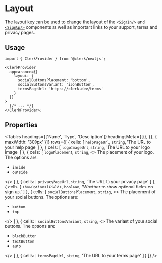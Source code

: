 
# Layout

The layout key can be used to change the layout of the [`<SignIn/>`](/docs/components/authentication/sign-in) and [`<SignUp/>`](/docs/components/authentication/sign-up) components as well as important links to your support, terms and privacy pages.

## Usage

```tsx filename="app.tsx" copy
import { ClerkProvider } from '@clerk/nextjs';

<ClerkProvider
  appearance={{
    layout: {
      socialButtonsPlacement: 'bottom',
      socialButtonsVariant: 'iconButton',
      termsPageUrl: 'https://clerk.dev/terms'
    }
  }}
>
  {/* ... */}
</ClerkProvider>;
```

## Properties

<Tables
  headings={['Name', 'Type', 'Description']}
  headingsMeta={[{}, {}, { maxWidth: '300px' }]}
  rows={[
    {
      cells: [
        <code>helpPageUrl</code>,
        <code>string</code>,
        'The URL to your help page'
      ]
    },
    {
      cells: [
        <code>logoImageUrl</code>,
        <code>string</code>,
        'The URL to your logo image'
      ]
    },
    {
      cells: [
        <code>logoPlacement</code>,
        <code>string</code>,
        <>
          The placement of your logo. The options are:
          <ul>
            <li>
              <code>inside</code>
            </li>
            <li>
              <code>outside</code>
            </li>
          </ul>
        </>
      ]
    },
    {
      cells: [
        <code>privacyPageUrl</code>,
        <code>string</code>,
        'The URL to your privacy page'
      ]
    },
    {
      cells: [
        <code>showOptionalFields</code>,
        <code>boolean</code>,
        'Whether to show optional fields on sign up.'
      ]
    },
    {
      cells: [
        <code>socialButtonsPlacement</code>,
        <code>string</code>,
        <>
          The placement of your social buttons. The options are:
          <ul>
            <li>
              <code>bottom</code>
            </li>
            <li>
              <code>top</code>
            </li>
          </ul>
        </>
      ]
    },
    {
      cells: [
        <code>socialButtonsVariant</code>,
        <code>string</code>,
        <>
          The variant of your social buttons. The options are:
          <ul>
            <li>
              <code>blockButton</code>
            </li>
            <li>
              <code>textButton</code>
            </li>
            <li>
              <code>auto</code>
            </li>
          </ul>
        </>
      ]
    },
    {
      cells: [
        <code>termsPageUrl</code>,
        <code>string</code>,
        'The URL to your terms page'
      ]
    }
  ]}
/>
